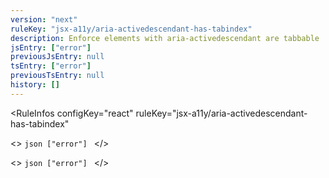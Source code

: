 ```yaml
---
version: "next"
ruleKey: "jsx-a11y/aria-activedescendant-has-tabindex"
description: Enforce elements with aria-activedescendant are tabbable
jsEntry: ["error"]
previousJsEntry: null
tsEntry: ["error"]
previousTsEntry: null
history: []
---
```


<RuleInfos 
  configKey="react" 
  ruleKey="jsx-a11y/aria-activedescendant-has-tabindex" 
>
  <>
    ```json
    ["error"]
    ```
  </>

  <>
    ```json
    ["error"]
    ```
  </>
</RuleInfos>
